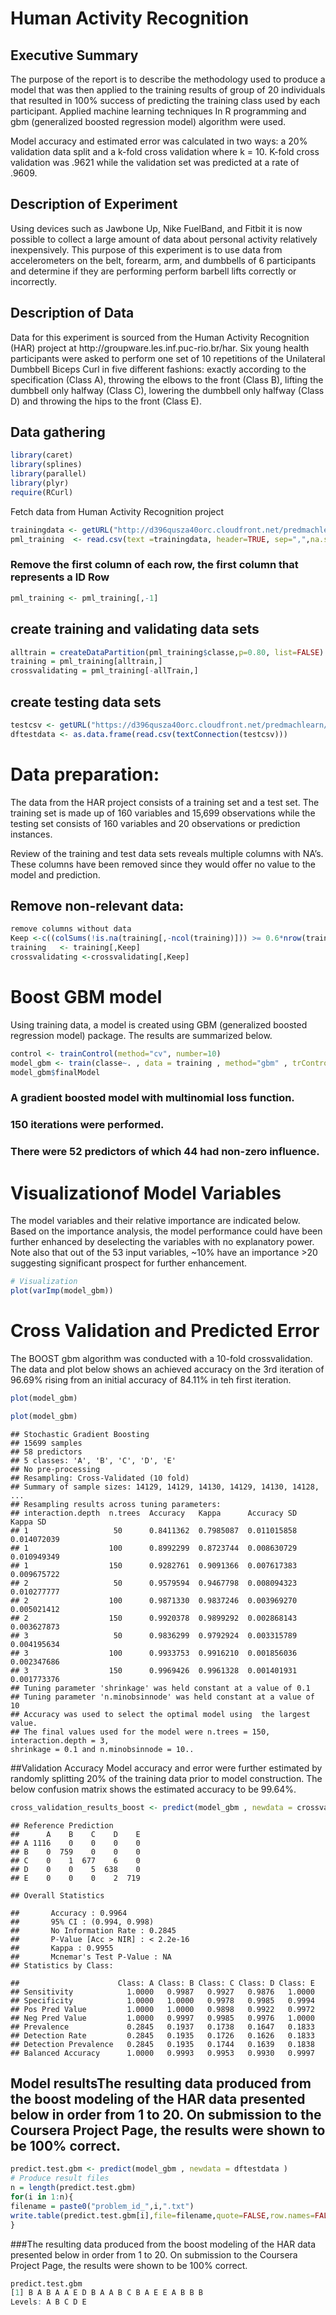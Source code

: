

# Human Activity Recognition

## Executive Summary

The purpose of the report is to describe the methodology used to produce a model that was
then applied to the training results of group of 20 individuals that resulted
in 100% success of predicting the training class used by each participant.
Applied machine learning techniques In R programming and gbm (generalized
boosted regression model) algorithm were used.

Model accuracy and estimated error was calculated in two ways: a 20% validation data 
split and a k-fold cross validation where k = 10. K-fold cross validation was
.9621 while the validation set was predicted at a rate of .9609.

## Description of Experiment

Using devices
such as Jawbone Up, Nike FuelBand, and Fitbit it is now possible to collect a
large amount of data about personal activity relatively inexpensively. This
purpose of this experiment is to use data from accelerometers on the belt,
forearm, arm, and dumbbells of 6 participants and determine if they are performing
perform barbell lifts correctly or incorrectly.



## Description of Data

Data for this experiment is sourced from the Human Activity Recognition (HAR) project
at http://groupware.les.inf.puc-rio.br/har. Six young health participants were asked to perform one set of 10 repetitions of
the Unilateral Dumbbell Biceps Curl in five different fashions: exactly according to the specification (Class A), throwing the elbows to the front
(Class B), lifting the dumbbell only halfway (Class C), lowering the dumbbell only halfway (Class D) and throwing the hips to the front (Class E).



## Data gathering

```r
library(caret)
library(splines)
library(parallel)
library(plyr)
require(RCurl)
```

Fetch data from Human Activity Recognition project

```r
trainingdata <- getURL("http://d396qusza40orc.cloudfront.net/predmachlearn/pml-training.csv")
pml_training  <- read.csv(text =trainingdata, header=TRUE, sep=",",na.strings=c("NA",""))
```

### Remove the first column of each row,  the first column that represents a ID Row
```r
pml_training <- pml_training[,-1] 
```


## create training and validating data sets

```r
alltrain = createDataPartition(pml_training$classe,p=0.80, list=FALSE)
training = pml_training[alltrain,]
crossvalidating = pml_training[-allTrain,]
```

## create testing data sets
```r
testcsv <- getURL("https://d396qusza40orc.cloudfront.net/predmachlearn/pml-testing.csv")
dftestdata <- as.data.frame(read.csv(textConnection(testcsv)))
```


# Data preparation:

The data from the HAR project consists of a training set and a test set. The training set is made up of 160 variables and 15,699 observations while the testing set consists of 160 variables and 20 observations or
prediction instances. 

Review of the training and test data sets reveals multiple columns with NA’s. These columns have been removed since they would offer no
value to the model and prediction.  

## Remove non-relevant data: 

```r
remove columns without data
Keep <-c((colSums(!is.na(training[,-ncol(training)])) >= 0.6*nrow(training)))
training   <- training[,Keep]
crossvalidating <-crossvalidating[,Keep]
```

# Boost GBM model


Using training data, a model is created using GBM (generalized boosted regression model) package. The results are summarized below.

```r
control <- trainControl(method="cv", number=10)
model_gbm <- train(classe~. , data = training , method="gbm" , trControl=control ,  verbose = FALSE )
model_gbm$finalModel
```

### A gradient boosted model with multinomial loss function.
### 150 iterations were performed.
### There were 52 predictors of which 44 had non-zero influence.



# Visualizationof Model Variables



The model variables and their relative importance are indicated below. Based on the importance analysis, the model performance could have been further enhanced by deselecting the variables with no explanatory power. Note also that out of the 53 input variables, ~10% have an importance >20 suggesting significant prospect for further enhancement.

```r
# Visualization
plot(varImp(model_gbm))
```



# Cross Validation and Predicted Error

The BOOST gbm algorithm was conducted with a 10-fold crossvalidation. The data and plot below shows an achieved accuracy on the 3rd
iteration of 96.69% rising from an initial accuracy of 84.11% in teh first iteration.
```r
plot(model_gbm)
```

```r
plot(model_gbm)
```

```
## Stochastic Gradient Boosting 
## 15699 samples
## 58 predictors
## 5 classes: 'A', 'B', 'C', 'D', 'E' 
## No pre-processing
## Resampling: Cross-Validated (10 fold)
## Summary of sample sizes: 14129, 14129, 14130, 14129, 14130, 14128, ... 
## Resampling results across tuning parameters:
## interaction.depth  n.trees  Accuracy   Kappa      Accuracy SD  Kappa SD
## 1                   50      0.8411362  0.7985087  0.011015858  0.014072039
## 1                  100      0.8992299  0.8723744  0.008630729  0.010949349
## 1                  150      0.9282761  0.9091366  0.007617383  0.009675722
## 2                   50      0.9579594  0.9467798  0.008094323  0.010277777
## 2                  100      0.9871330  0.9837246  0.003969270  0.005021412
## 2                  150      0.9920378  0.9899292  0.002868143  0.003627873
## 3                   50      0.9836299  0.9792924  0.003315789  0.004195634
## 3                  100      0.9933753  0.9916210  0.001856036  0.002347686  
## 3                  150      0.9969426  0.9961328  0.001401931  0.001773376
## Tuning parameter 'shrinkage' was held constant at a value of 0.1
## Tuning parameter 'n.minobsinnode' was held constant at a value of 10
## Accuracy was used to select the optimal model using  the largest value.
## The final values used for the model were n.trees = 150, interaction.depth = 3,
shrinkage = 0.1 and n.minobsinnode = 10..
```

##Validation Accuracy
Model accuracy and error were further estimated by randomly splitting 20% of the training data prior to model construction.
The below confusion matrix shows the estimated accuracy to be 99.64%.

```r
cross_validation_results_boost <- predict(model_gbm , newdata = crossvalidating)confusionMatrix(df.val$classe , cross_validation_results_boost)Confusion Matrix and Statistics
```

```
## Reference Prediction
##      A    B    C    D    E
## A 1116    0    0    0    0
## B    0  759    0    0    0
## C    0    1  677    6    0
## D    0    0    5  638    0
## E    0    0    0    2  719

## Overall Statistics                                                       
##       Accuracy : 0.9964
##       95% CI : (0.994, 0.998)
##       No Information Rate : 0.2845
##       P-Value [Acc > NIR] : < 2.2e-16
##       Kappa : 0.9955         
##       Mcnemar's Test P-Value : NA            
## Statistics by Class:

##                      Class: A Class: B Class: C Class: D Class: E
## Sensitivity            1.0000   0.9987   0.9927   0.9876   1.0000
## Specificity            1.0000   1.0000   0.9978   0.9985   0.9994
## Pos Pred Value         1.0000   1.0000   0.9898   0.9922   0.9972
## Neg Pred Value         1.0000   0.9997   0.9985   0.9976   1.0000
## Prevalence             0.2845   0.1937   0.1738   0.1647   0.1833
## Detection Rate         0.2845   0.1935   0.1726   0.1626   0.1833
## Detection Prevalence   0.2845   0.1935   0.1744   0.1639   0.1838
## Balanced Accuracy      1.0000   0.9993   0.9953   0.9930   0.9997
```

## Model resultsThe resulting data produced from the boost modeling of the HAR data presented below in order from 1 to 20. On submission to the Coursera Project Page, the results were shown to be 100% correct.

```r
predict.test.gbm <- predict(model_gbm , newdata = dftestdata )
# Produce result files
n = length(predict.test.gbm)
for(i in 1:n){
filename = paste0("problem_id_",i,".txt")
write.table(predict.test.gbm[i],file=filename,quote=FALSE,row.names=FALSE,col.names=FALSE)
}
```
###The resulting data produced from the boost modeling of the HAR data presented below in order from 1 to 20. On submission to the Coursera Project Page, the results were shown to be 100% correct.

```r
predict.test.gbm
[1] B A B A A E D B A A B C B A E E A B B B 
Levels: A B C D E
```






































































